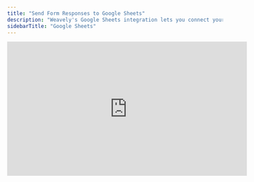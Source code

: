 ```yaml
---
title: "Send Form Responses to Google Sheets"
description: "Weavely's Google Sheets integration lets you connect your form to a spreadsheet and automatically send new responses as rows. "
sidebarTitle: "Google Sheets"
---
```


<iframe width="560" height="315" src="https://www.youtube.com/embed/IvHc5U0bLFw?si=qi5-09GQo-gMFo33" title="YouTube video player" frameborder="0" allow="accelerometer; autoplay; clipboard-write; encrypted-media; gyroscope; picture-in-picture" allowfullscreen />

## Step 1: Open the Integrations Tab

With the editor open, navigate to the _Integrations_ tab and select the _Google Sheets_ integration as shown below.

![Screenshot2025 05 12at09 55 53 Pn](/images/Screenshot2025-05-12at09.55.53.png)

## Step 2: Link Your Google Account

Is this the first time you set up a Google Sheets integration? Then Weavely will first guide you through the steps to connect your Google account to Weavely. Just press _"Connect to Google Sheets"_ to get started.

![Screenshot2025 05 12at09 58 40 Pn](/images/Screenshot2025-05-12at09.58.40.png)

The next steps are self explanatory, you've probably used them before if you've ever connected a Google account to something. Make sure to give Weavely the rights it needs by checking the permissions checkbox though:

![Screenshot2025 05 12at09 59 27 Pn](/images/Screenshot2025-05-12at09.59.27.png)

## Step 3: Select Form Fields

By default Weavely will create a new Google Sheet for you which has a column for every form field in your form. You can also choose to only import a selection of form fields into your Google Sheet using the checkboxes.

![Screenshot2025 05 12at10 03 40 Pn](/images/Screenshot2025-05-12at10.03.40.png)

## **Changing Your Google Sheets Account or Resetting Your Connection**

If you ever need to reset your connection with Google Sheets, for instance to switch to a different account or reauthorize access, you can do so from your Weavely dashboard. Go to **Settings → Connected Accounts** and click the red **“Disconnect”** button next to Google Sheets. You can then reconnect with the correct account.

![Screenshot2025 08 08at10 33 38 Pn](/images/Screenshot2025-08-08at10.33.38.png)